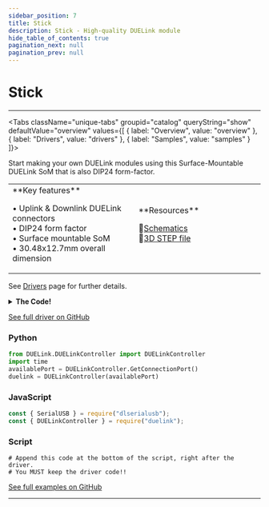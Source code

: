 ```yaml
---
sidebar_position: 7
title: Stick
description: Stick - High-quality DUELink module
hide_table_of_contents: true
pagination_next: null
pagination_prev: null
---
```



# Stick

<ImageSection 
  product="mcstick-a"
  tagline="DIP24 Form Factor SMT DUELink SoM"
/>

---

<Tabs className="unique-tabs" groupid="catalog" queryString="show" defaultValue="overview"
  values={[
    {
        label: "Overview",
        value: "overview"
    },
    {
        label: "Drivers",
        value: "drivers"
    },
    {
        label: "Samples",
        value: "samples"
    }
]}>

<TabItem value="overview">

Start making your own DUELink modules using this Surface-Mountable DUELink SoM that is also DIP24 form-factor.

<table><td width='50%'>
**Key features**

• Uplink & Downlink DUELink connectors<br/>
• DIP24 form factor<br/>
• Surface mountable SoM<br/>
• 30.48x12.7mm overall dimension<br/>

</td><td width='50%'>
**Resources**
 
📄<a href="/sch/gdl-mcstick-a.pdf">Schematics</a><br/>
🔩<a href="/3d/gdl-mcstick-a.step">3D STEP file</a><br/>
</td></table>

</TabItem>

<TabItem value="drivers">

See [Drivers](/docs/engine/drivers) page for further details.

<details>
<summary><strong>The Code!</strong></summary>

**Stick Driver**

```batch
##### Driver Code Starts Here ###

##### User Code Starts Here #####
```

</details>

[See full driver on GitHub](https://github.com/ghi-electronics/duelink-website/tree/main/static/code/drivers)

</TabItem>

<TabItem value="samples">

### Python

```python
from DUELink.DUELinkController import DUELinkController
import time
availablePort = DUELinkController.GetConnectionPort()
duelink = DUELinkController(availablePort)
```

### JavaScript

```javascript
const { SerialUSB } = require("dlserialusb");
const { DUELinkController } = require("duelink");
```

### Script

```batch
# Append this code at the bottom of the script, right after the driver.
# You MUST keep the driver code!!
```

[See full examples on GitHub](https://github.com/ghi-electronics/duelink-website/tree/main/static/code/samples)

</TabItem>

</Tabs>

---

<OrderSection
    product="DUELink Stick"
    partnumber="GDL-MCSTICK-A"
    price="$0.00"
/>
